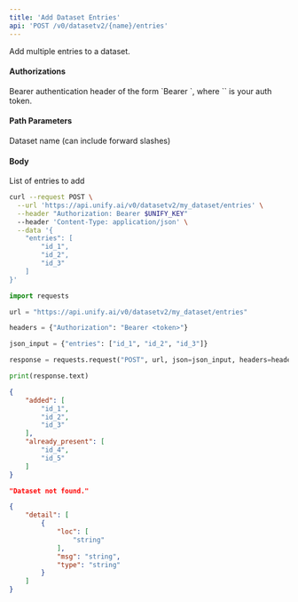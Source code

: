 ```yaml
---
title: 'Add Dataset Entries'
api: 'POST /v0/datasetv2/{name}/entries'
---
```

Add multiple entries to a dataset.

#### Authorizations

<ParamField header="Authorization" type="string" required="true">
  Bearer authentication header of the form `Bearer <token>`, where `<token>` is your auth token.
</ParamField>

#### Path Parameters

<ParamField query="name" type="string" required="true">
Dataset name (can include forward slashes)
</ParamField>

#### Body

<ParamField body="entries" type="[Any]" required="true">
List of entries to add
</ParamField>

<RequestExample>

```bash cURL
curl --request POST \
  --url 'https://api.unify.ai/v0/datasetv2/my_dataset/entries' \
  --header "Authorization: Bearer $UNIFY_KEY"
  --header 'Content-Type: application/json' \
  --data '{
    "entries": [
        "id_1",
        "id_2",
        "id_3"
    ]
}'
```

```python Python
import requests

url = "https://api.unify.ai/v0/datasetv2/my_dataset/entries"

headers = {"Authorization": "Bearer <token>"}

json_input = {"entries": ["id_1", "id_2", "id_3"]}

response = requests.request("POST", url, json=json_input, headers=headers)

print(response.text)
```

</RequestExample>
<ResponseExample>

```json 201
{
    "added": [
        "id_1",
        "id_2",
        "id_3"
    ],
    "already_present": [
        "id_4",
        "id_5"
    ]
}
```

```json 404
"Dataset not found."
```

```json 422
{
    "detail": [
        {
            "loc": [
                "string"
            ],
            "msg": "string",
            "type": "string"
        }
    ]
}
```

</ResponseExample>
